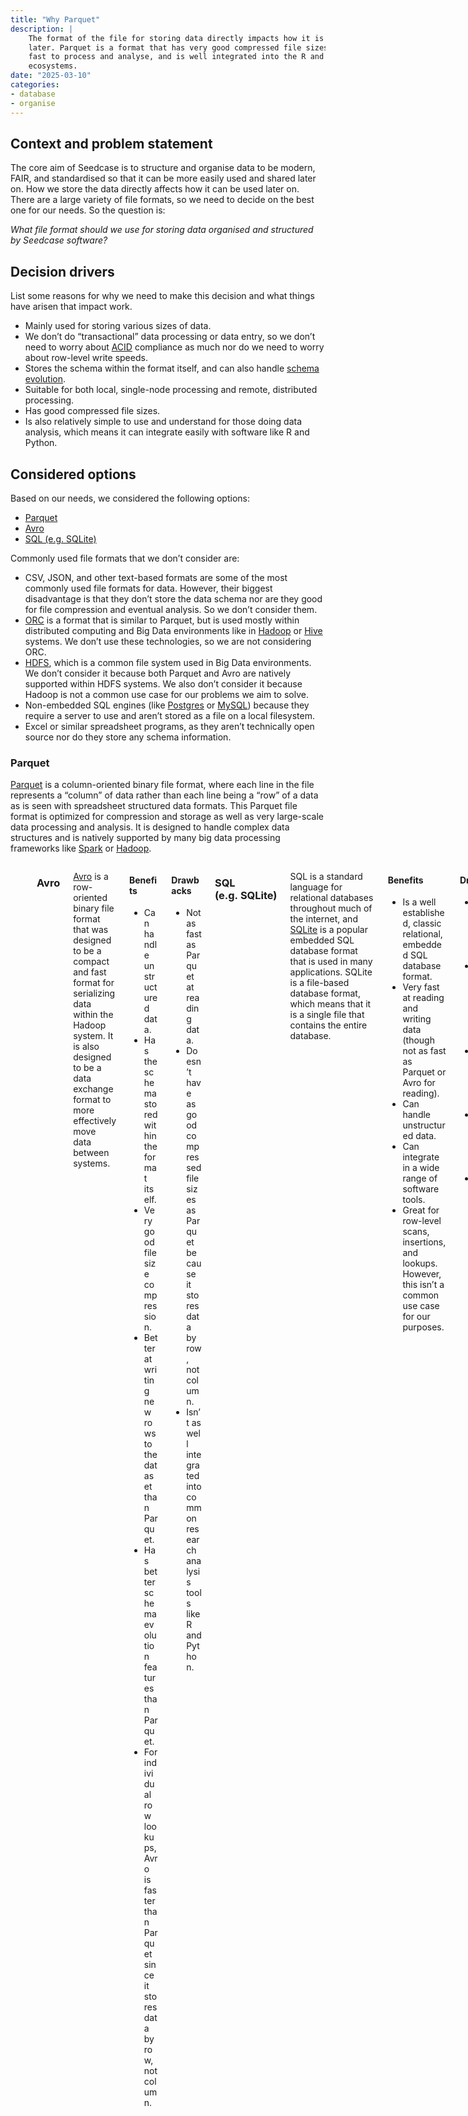 ```yaml
---
title: "Why Parquet"
description: |
    The format of the file for storing data directly impacts how it is used
    later. Parquet is a format that has very good compressed file sizes, is very
    fast to process and analyse, and is well integrated into the R and Python
    ecosystems.
date: "2025-03-10"
categories:
- database
- organise
---
```


## Context and problem statement

The core aim of Seedcase is to structure and organise data to be modern,
FAIR, and standardised so that it can be more easily used and shared
later on. How we store the data directly affects how it can be used
later on. There are a large variety of file formats, so we need to
decide on the best one for our needs. So the question is:

*What file format should we use for storing data organised and
structured by Seedcase software?*

## Decision drivers

::: content-hidden
List some reasons for why we need to make this decision and what things
have arisen that impact work.
:::

-   Mainly used for storing various sizes of data.
-   We don't do "transactional" data processing or data entry, so we
    don't need to worry about [ACID](https://en.wikipedia.org/wiki/ACID)
    compliance as much nor do we need to worry about row-level write
    speeds.
-   Stores the schema within the format itself, and can also handle
    [schema evolution](https://en.wikipedia.org/wiki/Schema_evolution).
-   Suitable for both local, single-node processing and remote,
    distributed processing.
-   Has good compressed file sizes.
-   Is also relatively simple to use and understand for those doing data
    analysis, which means it can integrate easily with software like R
    and Python.

## Considered options

Based on our needs, we considered the following options:

-   [Parquet](https://parquet.apache.org/)
-   [Avro](https://avro.apache.org/)
-   [SQL (e.g. SQLite)](https://www.sqlite.org/)

Commonly used file formats that we don't consider are:

-   CSV, JSON, and other text-based formats are some of the most
    commonly used file formats for data. However, their biggest
    disadvantage is that they don't store the data schema nor are they
    good for file compression and eventual analysis. So we don't
    consider them.
-   [ORC](https://orc.apache.org) is a format that is similar to
    Parquet, but is used mostly within distributed computing and Big
    Data environments like in [Hadoop](https://hadoop.apache.org/) or
    [Hive](https://hive.apache.org/) systems. We don't use these
    technologies, so we are not considering ORC.
-   [HDFS](https://hadoop.apache.org/docs/r1.2.1/hdfs_design.html),
    which is a common file system used in Big Data environments. We
    don't consider it because both Parquet and Avro are natively
    supported within HDFS systems. We also don't consider it because
    Hadoop is not a common use case for our problems we aim to solve.
-   Non-embedded SQL engines (like
    [Postgres](https://www.postgresql.org/) or
    [MySQL](https://www.mysql.com/)) because they require a server to
    use and aren't stored as a file on a local filesystem.
-   Excel or similar spreadsheet programs, as they aren't technically
    open source nor do they store any schema information.

### Parquet

[Parquet](https://parquet.apache.org) is a column-oriented binary file
format, where each line in the file represents a "column" of data rather
than each line being a "row" of a data as is seen with spreadsheet
structured data formats. This Parquet file format is optimized for
compression and storage as well as very large-scale data processing and
analysis. It is designed to handle complex data structures and is
natively supported by many big data processing frameworks like
[Spark](https://spark.apache.org/) or
[Hadoop](https://hadoop.apache.org/).

:::::::::::: columns
::: column
#### Benefits

-   Designed for batch data processing, which is how most research data
    analysis is performed.
-   Stores the schema within the format itself, and can also handle
    schema evolution.
-   Of the options considered, it has the best compressed file sizes
    because it stores data by column, not by row. What this means is
    that each line in the file format is a column, not a row unlike
    formats like CSV where each line in the file is a row.
-   Integrates very easily into both R and Python ecosystems for data
    analysis via popular packages like
    [arrow](https://arrow.apache.org/).
-   Is natively supported by the incredibly powerful in-memory SQL
    engine [DuckDB](https://duckdb.org/), which is a great tool for data
    analysis.
-   Has plugins for most common data processing tools, including SQLite.
-   Can handle unstructured data.
-   Designed to handle the situation of many columns relative to rows
    (though still lots of rows). Most research data falls under this
    category, for instance -omic type data, where there are often many
    hundreds of columns and maybe a few thousand rows.
:::

::: column
#### Drawbacks

-   Not particularly well designed for inserting new rows into the
    dataset. This isn't strictly an issue for our purposes, since we
    don't do "transactional" data processing or entry.
-   Is in a binary format, so is not human-readable. This is a drawback
    for people who want to quickly look at their data.
-   Not very good at row-level scans or lookups, though this isn't a
    common use case in research data analysis.
:::

### Avro

[Avro](https://avro.apache.org/) is a row-oriented binary file format
that was designed to be a compact and fast format for serializing data
within the Hadoop system. It is also designed to be a data exchange
format to more effectively move data between systems.

::::::::: columns
::: column
#### Benefits

-   Can handle unstructured data.
-   Has the schema stored within the format itself.
-   Very good file size compression.
-   Better at writing new rows to the dataset than Parquet.
-   Has better schema evolution features than Parquet.
-   For individual row lookups, Avro is faster than Parquet since it
    stores data by row, not column.
:::

::: column
#### Drawbacks

-   Not as fast as Parquet at reading data.
-   Doesn't have as good compressed file sizes as Parquet because it
    stores data by row, not column.
-   Isn't as well integrated into common research analysis tools like R
    and Python.
:::

### SQL (e.g. SQLite)

SQL is a standard language for relational databases throughout much of
the internet, and [SQLite](https://sqlite.org) is a popular embedded SQL
database format that is used in many applications. SQLite is a
file-based database format, which means that it is a single file that
contains the entire database.

::::: columns
::: column
#### Benefits

-   Is a well established, classic relational, embedded SQL database
    format.
-   Very fast at reading and writing data (though not as fast as Parquet
    or Avro for reading).
-   Can handle unstructured data.
-   Can integrate in a wide range of software tools.
-   Great for row-level scans, insertions, and lookups. However, this
    isn't a common use case for our purposes.
:::

::: column
#### Drawbacks

-   Is a relational database, which requires some knowledge of SQL to
    use.
-   It is row-oriented, so isn't as good of a format for processing or
    analysing data compared to Parquet.
-   Doesn't have as good compressed file sizes as Parquet or Avro.
-   Doesn't integrate well with the [Frictionless Data
    Package](/why-frictionless-data/index.qmd) standard.
-   While it can integrate with R and Python, it does require some
    additional knowledge and code compared to using a file format like
    Parquet.
:::
:::::

## Decision outcome

We've decided to use the Parquet file format for storing our data as it
is the best file format for our needs, which are mainly for storing and
processing large amounts of data for research purposes.

### Consequences

-   Since Parquet is not a text-based format, it is not human-readable.
    This means that for people wanting to have a quick look at their
    data won't be able to do that. A consequence will be that some use
    cases will not be ideal for Parquet, so people who have smaller
    datasets may not use our solutions.

## Resources used for this post

::: content-hidden
List the resources used to write this post
:::

-   [Big Data File Formats
    Explained](https://towardsdatascience.com/big-data-file-formats-explained-dfaabe9e8b33/)
-   [The Architect’s Guide to Data and File
    Formats](https://thenewstack.io/the-architects-guide-to-data-and-file-formats/)
-   [Big Data File Formats: A Comprehensive
    Guide](https://risingwave.com/blog/big-data-file-formats-a-comprehensive-guide/)
-   [What are the pros and cons of the Apache Parquet format compared to
    other
    formats?](https://stackoverflow.com/questions/36822224/what-are-the-pros-and-cons-of-the-apache-parquet-format-compared-to-other-format)
-   [Performance comparison of different file formats and storage
    engines in the Hadoop
    ecosystem](https://db-blog.web.cern.ch/blog/zbigniew-baranowski/2017-01-performance-comparison-different-file-formats-and-storage-engines)
-   [Should you use
    Parquet?](https://blog.matthewrathbone.com/2019/12/20/parquet-or-bust.html)
-   [CSV vs Parquet vs Avro: Choosing the Right Tool for the Right
    Job](https://medium.com/ssense-tech/csv-vs-parquet-vs-avro-choosing-the-right-tool-for-the-right-job-79c9f56914a8)
-   [Avro vs.
    Parquet](https://www.snowflake.com/trending/avro-vs-parquet)
:::::::::
::::::::::::
